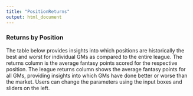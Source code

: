 ```yaml
---
title: "PositionReturns"
output: html_document
---
```

### Returns by Position
The table below provides insights into which positions are historically the best and worst for individual GMs as compared to the entire league. The returns column is the average fantasy points scored for the respective position. The league returns column shows the average fantasy points for all GMs, providing insights into which GMs have done better or worse than the market. Users can change the parameters using the input boxes and sliders on the left.    